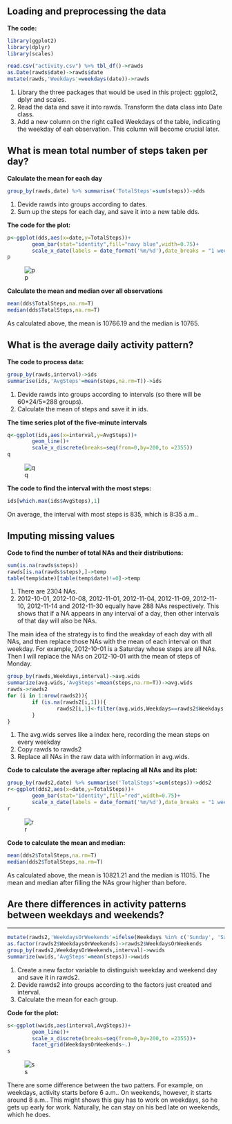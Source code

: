 ## Loading and preprocessing the data

**The code:**
```r
library(ggplot2)
library(dplyr)
library(scales)

read.csv("activity.csv") %>% tbl_df()->rawds
as.Date(rawds$date)->rawds$date
mutate(rawds,'Weekdays'=weekdays(date))->rawds
```
1. Library the three packages that would be used in this project: ggplot2, dplyr and scales. 
2. Read the data and save it into rawds. Transform the data class into Date class. 
3. Add a new column on the right called Weekdays of the table, indicating the weekday of eah observation. This column will become crucial later.

## What is mean total number of steps taken per day?

**Calculate the mean for each day**
```r
group_by(rawds,date) %>% summarise('TotalSteps'=sum(steps))->dds
```
1. Devide rawds into groups according to dates.
2. Sum up the steps for each day, and save it into a new table dds.

**The code for the plot:**
```r
p<-ggplot(dds,aes(x=date,y=TotalSteps))+
        geom_bar(stat="identity",fill="navy blue",width=0.75)+
        scale_x_date(labels = date_format('%m/%d'),date_breaks = "1 week")
p
```
![p](figure/p.png)

**Calculate the mean and median over all observations**
```r
mean(dds$TotalSteps,na.rm=T)
median(dds$TotalSteps,na.rm=T)
```
As calculated above, the mean is 10766.19 and the median is 10765.

## What is the average daily activity pattern?

**The code to process data:**
```r
group_by(rawds,interval)->ids
summarise(ids,'AvgSteps'=mean(steps,na.rm=T))->ids
```
1. Devide rawds into groups according to intervals (so there will be 60*24/5=288 groups).
2. Calculate the mean of steps and save it in ids.

**The time series plot of the five-minute intervals**
```r
q<-ggplot(ids,aes(x=interval,y=AvgSteps))+
        geom_line()+
        scale_x_discrete(breaks=seq(from=0,by=200,to =2355))
q
```
![q](figure/q.png)

**The code to find the interval with the most steps:**
```r
ids[which.max(ids$AvgSteps),1]
```
On average, the interval with most steps is 835, which is 8:35 a.m..


## Imputing missing values

**Code to find the number of total NAs and their distributions:**
```r
sum(is.na(rawds$steps))
rawds[is.na(rawds$steps),]->temp
table(temp$date)[table(temp$date)!=0]->temp
```
1. There are 2304 NAs.
2. 2012-10-01, 2012-10-08, 2012-11-01, 2012-11-04, 2012-11-09, 2012-11-10, 2012-11-14 and 2012-11-30 equally have 288 NAs respectively. This shows that if a NA appears in any interval of a day, then other intervals of that day will also be NAs.

The main idea of the strategy is to find the weakday of each day with all NAs, and then replace those NAs with the mean of each interval on that weekday. For example, 2012-10-01 is a Saturday whose steps are all NAs. Then I will replace the NAs on 2012-10-01 with the mean of steps of Monday.

```r
group_by(rawds,Weekdays,interval)->avg.wids
summarize(avg.wids,'AvgSteps'=mean(steps,na.rm=T))->avg.wids
rawds->rawds2
for (i in 1:nrow(rawds2)){
        if (is.na(rawds2[i,1])){
                rawds2[i,1]<-filter(avg.wids,Weekdays==rawds2$Weekdays[i] & interval==rawds2$interval[i])$AvgSteps[1]
        }
}
```
1. The avg.wids serves like a index here, recording the mean steps on every weekday
2. Copy rawds to rawds2
3. Replace all NAs in the raw data with information in avg.wids.

**Code to calculate the average after replacing all NAs and its plot:**
```r
group_by(rawds2,date) %>% summarise('TotalSteps'=sum(steps))->dds2
r<-ggplot(dds2,aes(x=date,y=TotalSteps))+
        geom_bar(stat="identity",fill="red",width=0.75)+
        scale_x_date(labels = date_format('%m/%d'),date_breaks = "1 week")
r
```
![r](figure/r.png)

**Code to calculate the mean and median:**
```r
mean(dds2$TotalSteps,na.rm=T)
median(dds2$TotalSteps,na.rm=T)
```

As calculated above, the mean is 10821.21 and the median is 11015. The mean and median after filling the NAs grow higher than before.

## Are there differences in activity patterns between weekdays and weekends?

****
```r
mutate(rawds2,'WeekdaysOrWeekends'=ifelse(Weekdays %in% c('Sunday', 'Saturday'),'Weekend','Weekday'))->rawds2
as.factor(rawds2$WeekdaysOrWeekends)->rawds2$WeekdaysOrWeekends
group_by(rawds2,WeekdaysOrWeekends,interval)->wwids
summarize(wwids,'AvgSteps'=mean(steps))->wwids
```
1. Create a new factor variable to distinguish weekday and weekend day and save it in rawds2.
2. Devide rawds2 into groups according to the factors just created and interval.
3. Calculate the mean for each group.

**Code for the plot:**
```r
s<-ggplot(wwids,aes(interval,AvgSteps))+
        geom_line()+
        scale_x_discrete(breaks=seq(from=0,by=200,to =2355))+
        facet_grid(WeekdaysOrWeekends~.)
s
```
![s](figure/s.png)

There are some difference between the two patters. For example, on weekdays, activity starts before 6 a.m.. On weekends, however, it starts around 8 a.m.. This might shows this guy has to work on weekdays, so he gets up early for work. Naturally, he can stay on his bed late on weekends, which he does.